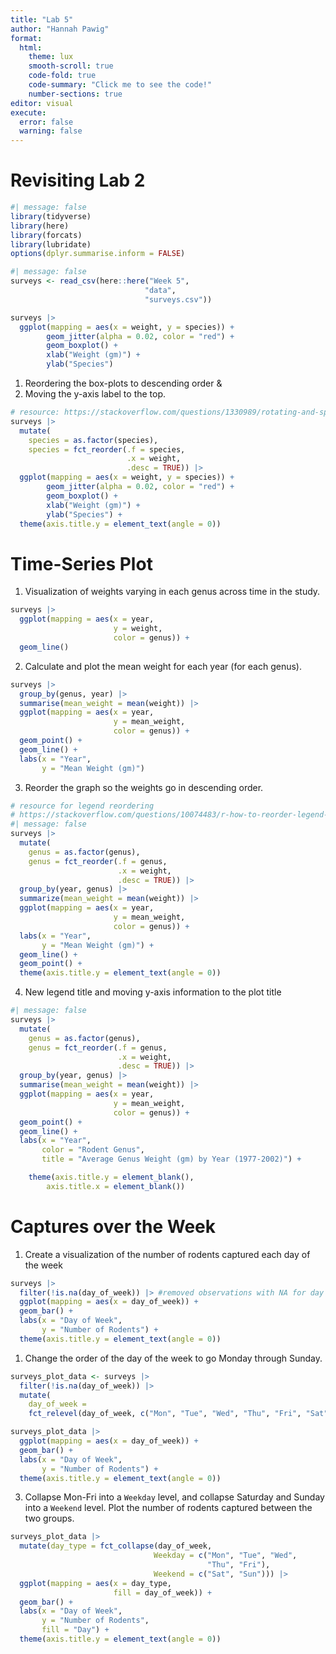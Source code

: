 ```yaml
---
title: "Lab 5"
author: "Hannah Pawig"
format:
  html: 
    theme: lux
    smooth-scroll: true
    code-fold: true
    code-summary: "Click me to see the code!"
    number-sections: true
editor: visual
execute:
  error: false
  warning: false
---
```


# Revisiting Lab 2

```r
#| message: false
library(tidyverse)
library(here)
library(forcats)
library(lubridate)
options(dplyr.summarise.inform = FALSE)
```

```r
#| message: false
surveys <- read_csv(here::here("Week 5",
                              "data",
                              "surveys.csv"))
```

```r

surveys |>
  ggplot(mapping = aes(x = weight, y = species)) +
        geom_jitter(alpha = 0.02, color = "red") +
        geom_boxplot() +
        xlab("Weight (gm)") +
        ylab("Species")
```

1.  Reordering the box-plots to descending order &
2.  Moving the y-axis label to the top.

```r
# resource: https://stackoverflow.com/questions/1330989/rotating-and-spacing-axis-labels-in-ggplot2
surveys |>
  mutate(
    species = as.factor(species),
    species = fct_reorder(.f = species, 
                          .x = weight, 
                          .desc = TRUE)) |>
  ggplot(mapping = aes(x = weight, y = species)) +
        geom_jitter(alpha = 0.02, color = "red") +
        geom_boxplot() +
        xlab("Weight (gm)") +
        ylab("Species") +
  theme(axis.title.y = element_text(angle = 0))
```

# Time-Series Plot

1.  Visualization of weights varying in each genus across time in the study.

```r
surveys |>
  ggplot(mapping = aes(x = year,
                       y = weight,
                       color = genus)) +
  geom_line()
```

2.  Calculate and plot the mean weight for each year (for each genus).

```r
surveys |>
  group_by(genus, year) |>
  summarise(mean_weight = mean(weight)) |>
  ggplot(mapping = aes(x = year,
                       y = mean_weight,
                       color = genus)) +
  geom_point() +
  geom_line() +
  labs(x = "Year",
       y = "Mean Weight (gm)")
```

3.  Reorder the graph so the weights go in descending order.

```r
# resource for legend reordering
# https://stackoverflow.com/questions/10074483/r-how-to-reorder-legend-key-in-ggplot2-line-plot-to-match-the-final-values-in-e
#| message: false
surveys |>
  mutate(
    genus = as.factor(genus),
    genus = fct_reorder(.f = genus,
                        .x = weight,
                        .desc = TRUE)) |>
  group_by(year, genus) |>
  summarize(mean_weight = mean(weight)) |>
  ggplot(mapping = aes(x = year,
                       y = mean_weight,
                       color = genus)) +
  labs(x = "Year",
       y = "Mean Weight (gm)") +
  geom_line() +
  geom_point() +
  theme(axis.title.y = element_text(angle = 0))
```

4.  New legend title and moving y-axis information to the plot title

```r
#| message: false
surveys |>
  mutate(
    genus = as.factor(genus),
    genus = fct_reorder(.f = genus,
                        .x = weight,
                        .desc = TRUE)) |>
  group_by(year, genus) |>
  summarise(mean_weight = mean(weight)) |>
  ggplot(mapping = aes(x = year,
                       y = mean_weight,
                       color = genus)) +
  geom_point() +
  geom_line() +
  labs(x = "Year",
       color = "Rodent Genus",
       title = "Average Genus Weight (gm) by Year (1977-2002)") +

    theme(axis.title.y = element_blank(),
        axis.title.x = element_blank())
```

# Captures over the Week

1.  Create a visualization of the number of rodents captured each day of the week

```r
surveys |>
  filter(!is.na(day_of_week)) |> #removed observations with NA for day of week
  ggplot(mapping = aes(x = day_of_week)) +
  geom_bar() +
  labs(x = "Day of Week",
       y = "Number of Rodents") +
  theme(axis.title.y = element_text(angle = 0))

```

1.  Change the order of the day of the week to go Monday through Sunday.

```r
surveys_plot_data <- surveys |>
  filter(!is.na(day_of_week)) |>
  mutate(
    day_of_week = 
    fct_relevel(day_of_week, c("Mon", "Tue", "Wed", "Thu", "Fri", "Sat", "Sun")))

surveys_plot_data |>
  ggplot(mapping = aes(x = day_of_week)) +
  geom_bar() +
  labs(x = "Day of Week",
       y = "Number of Rodents") +
  theme(axis.title.y = element_text(angle = 0))
```

3.  Collapse Mon-Fri into a `Weekday` level, and collapse Saturday and Sunday into a `Weekend` level. Plot the number of rodents captured between the two groups.

```r
surveys_plot_data |>
  mutate(day_type = fct_collapse(day_of_week,
                                Weekday = c("Mon", "Tue", "Wed",
                                            "Thu", "Fri"),
                                Weekend = c("Sat", "Sun"))) |>
  ggplot(mapping = aes(x = day_type,
                       fill = day_of_week)) +
  geom_bar() +
  labs(x = "Day of Week",
       y = "Number of Rodents",
       fill = "Day") +
  theme(axis.title.y = element_text(angle = 0))
```
